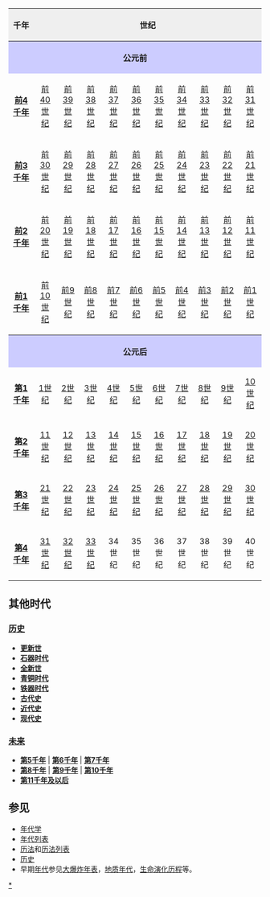 {{see also|年代列表|年份列表}}
<table style="text-align:center;width:100%">
<tr>
<th style="background-color:#efefef; width:10%;">千年</th>
<th colspan="10" style="background-color:#efefef; width:90%;">世纪</th>
</tr>
<tr>
<th colspan="11" style="background-color:#ccf;">公元前</th>
</tr>
<tr>
<td style="width:9%">'''[[前4千年|前4千年]]'''</td>
<td style="width:9%">[[前40世纪|前40世纪]]</td>
<td style="width:9%">[[前39世纪|前39世纪]]</td>
<td style="width:9%">[[前38世纪|前38世纪]]</td>
<td style="width:9%">[[前37世纪|前37世纪]]</td>
<td style="width:9%">[[前36世纪|前36世纪]]</td>
<td style="width:9%">[[前35世纪|前35世纪]]</td>
<td style="width:9%">[[前34世纪|前34世纪]]</td>
<td style="width:9%">[[前33世纪|前33世纪]]</td>
<td style="width:9%">[[前32世纪|前32世纪]]</td>
<td style="width:9%">[[前31世纪|前31世纪]]</td>
</tr>
<tr>
<td>'''[[前3千年|前3千年]]'''</td>
<td>[[前30世纪|前30世纪]]</td>
<td>[[前29世纪|前29世纪]]</td>
<td>[[前28世纪|前28世纪]]</td>
<td>[[前27世纪|前27世纪]]</td>
<td>[[前26世纪|前26世纪]]</td>
<td>[[前25世纪|前25世纪]]</td>
<td>[[前24世纪|前24世纪]]</td>
<td>[[前23世纪|前23世纪]]</td>
<td>[[前22世纪|前22世纪]]</td>
<td>[[前21世纪|前21世纪]]</td>
</tr>
<tr>
<td>'''[[前2千年|前2千年]]'''</td>
<td>[[前20世纪|前20世纪]]</td>
<td>[[前19世纪|前19世纪]]</td>
<td>[[前18世纪|前18世纪]]</td>
<td>[[前17世纪|前17世纪]]</td>
<td>[[前16世纪|前16世纪]]</td>
<td>[[前15世纪|前15世纪]]</td>
<td>[[前14世纪|前14世纪]]</td>
<td>[[前13世纪|前13世纪]]</td>
<td>[[前12世纪|前12世纪]]</td>
<td>[[前11世纪|前11世纪]]</td>
</tr>
<tr>
<td>'''[[前1千年|前1千年]]'''</td>
<td>[[前10世纪|前10世纪]]</td>
<td>[[前9世纪|前9世纪]]</td>
<td>[[前8世纪|前8世纪]]</td>
<td>[[前7世纪|前7世纪]]</td>
<td>[[前6世纪|前6世纪]]</td>
<td>[[前5世纪|前5世纪]]</td>
<td>[[前4世纪|前4世纪]]</td>
<td>[[前3世纪|前3世纪]]</td>
<td>[[前2世纪|前2世纪]]</td>
<td>[[前1世纪|前1世纪]]</td>
</tr>
<tr>
<th colspan="11" style="background-color:#ccf;">公元后</th>
</tr>
<tr>
<td>'''[[第1千年|第1千年]]'''</td>
<td>[[1世纪|1世纪]]</td>
<td>[[2世纪|2世纪]]</td>
<td>[[3世纪|3世纪]]</td>
<td>[[4世纪|4世纪]]</td>
<td>[[5世纪|5世纪]]</td>
<td>[[6世纪|6世纪]]</td>
<td>[[7世纪|7世纪]]</td>
<td>[[8世纪|8世纪]]</td>
<td>[[9世纪|9世纪]]</td>
<td>[[10世纪|10世纪]]</td>
</tr>
<tr>
<td>'''[[第2千年|第2千年]]'''</td>
<td>[[11世纪|11世纪]]</td>
<td>[[12世纪|12世纪]]</td>
<td>[[13世纪|13世纪]]</td>
<td>[[14世纪|14世纪]]</td>
<td>[[15世纪|15世纪]]</td>
<td>[[16世纪|16世纪]]</td>
<td>[[17世纪|17世纪]]</td>
<td>[[18世纪|18世纪]]</td>
<td>[[19世纪|19世纪]]</td>
<td>[[20世纪|20世纪]]</td>
</tr>
<tr>
<td>'''[[第3千年|第3千年]]'''</td>
<td>[[21世纪|21世纪]]</td>
<td>[[22世纪|22世纪]]</td>
<td>[[23世纪|23世纪]]</td>
<td>[[24世纪|24世纪]]</td>
<td>[[25世纪|25世纪]]</td>
<td>[[26世纪|26世纪]]</td>
<td>[[27世紀|27世纪]]</td>
<td>[[28世纪|28世纪]]</td>
<td>[[29世紀|29世纪]]</td>
<td>[[30世纪|30世纪]]</td>
</tr>
<tr>
<td>'''[[4千纪|第4千年]]'''</td>
<td>[[31世紀|31世纪]]</td>
<td>[[32世纪|32世纪]]</td>
<td>[[33世紀|33世纪]]</td>
<td>34世纪</td>
<td>35世纪</td>
<td>36世纪</td>
<td>37世纪</td>
<td>38世纪</td>
<td>39世纪</td>
<td>40世纪</td></tr>
</table>

== 其他时代 ==
=== [[历史|历史]] ===
* '''[[更新世|更新世]]'''
* '''[[石器时代|石器时代]]'''
* '''[[全新世|全新世]]''' 
* '''[[青铜时代|青铜时代]]''' 
* '''[[铁器时代|铁器时代]]'''
* '''[[古代史|古代史]]'''
* '''[[近代史|近代史]]'''
* '''[[现代史|现代史]]'''

=== [[未来|未来]] ===
* '''[[第5千年|第5千年]]''' | '''[[第6千年|第6千年]]''' | '''[[第7千年|第7千年]]'''
* '''[[第8千年|第8千年]]''' | '''[[第9千年|第9千年]]''' | '''[[第10千年|第10千年]]'''
* '''[[第11千年及以后|第11千年及以后]]'''

== 参见 ==
{{wiktionarypar|世纪|千年}}
* [[年代学|年代学]]
* [[年代列表|年代列表]]
* [[历法|历法]]和[[历法列表|历法列表]]
* [[历史|历史]] 
* 早期[[年代|年代]]参见[[大爆炸年表|大爆炸年表]]，[[地质年代|地质年代]]，[[生命演化历程|生命演化历程]]等。

[[Category:世纪|*]]